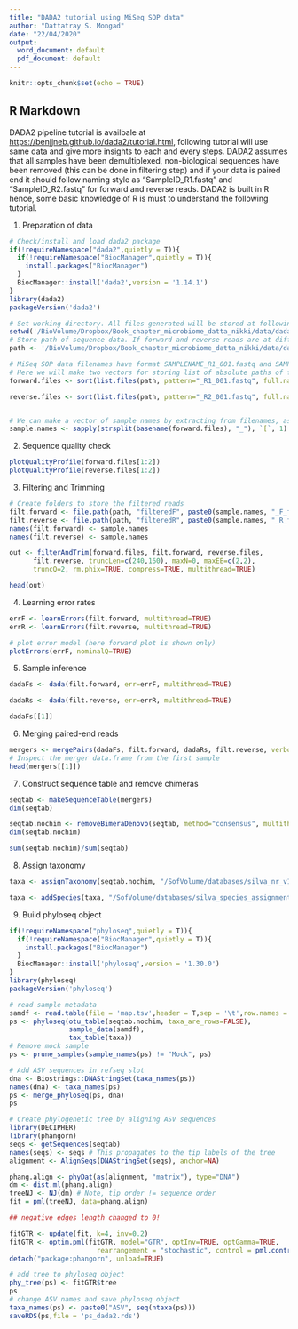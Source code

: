 ```yaml
---
title: "DADA2 tutorial using MiSeq SOP data"
author: "Dattatray S. Mongad"
date: "22/04/2020"
output:
  word_document: default
  pdf_document: default
---
```


```r
knitr::opts_chunk$set(echo = TRUE)
```

## R Markdown

DADA2 pipeline tutorial is availbale at <https://benjjneb.github.io/dada2/tutorial.html>, following tutorial will use same data and give more insights to each and every steps. DADA2 assumes that all samples have been demultiplexed, non-biological sequences have been removed (this can be done in filtering step) and if your data is paired end it should follow naming style as "SampleID_R1.fastq" and "SampleID_R2.fastq" for forward and reverse reads. DADA2 is built in R hence, some basic knowledge of R is must to understand the following tutorial.

1. Preparation of data

```r
# Check/install and load dada2 package
if(!requireNamespace("dada2",quietly = T)){
  if(!requireNamespace("BiocManager",quietly = T)){
    install.packages("BiocManager")
  }
  BiocManager::install('dada2',version = '1.14.1')
}
library(dada2)
packageVersion('dada2')

# Set working directory. All files generated will be stored at following path
setwd('/BioVolume/Dropbox/Book_chapter_microbiome_datta_nikki/data/dada2/')
# Store path of sequence data. If forward and reverse reads are at different locations please use pathF and pathR variables at subsequent steps
path <- '/BioVolume/Dropbox/Book_chapter_microbiome_datta_nikki/data/dada2/MiSeq_SOP/'

# MiSeq SOP data filenames have format SAMPLENAME_R1_001.fastq and SAMPLENAME_R2_001.fastq
# Here we will make two vectors for storing list of absolute paths of forward and reverse files.
forward.files <- sort(list.files(path, pattern="_R1_001.fastq", full.names = TRUE))

reverse.files <- sort(list.files(path, pattern="_R2_001.fastq", full.names = TRUE))


# We can make a vector of sample names by extracting from filenames, assuming filenames have format: SAMPLENAME_XXX.fastq
sample.names <- sapply(strsplit(basename(forward.files), "_"), `[`, 1)
```

2. Sequence quality check

```r
plotQualityProfile(forward.files[1:2])
plotQualityProfile(reverse.files[1:2])
```

3. Filtering and Trimming

```r
# Create folders to store the filtered reads
filt.forward <- file.path(path, "filteredF", paste0(sample.names, "_F_filt.fastq.gz"))
filt.reverse <- file.path(path, "filteredR", paste0(sample.names, "_R_filt.fastq.gz"))
names(filt.forward) <- sample.names
names(filt.reverse) <- sample.names

out <- filterAndTrim(forward.files, filt.forward, reverse.files, 
      filt.reverse, truncLen=c(240,160), maxN=0, maxEE=c(2,2), 
      truncQ=2, rm.phix=TRUE, compress=TRUE, multithread=TRUE)

head(out)
```

4. Learning error rates

```r
errF <- learnErrors(filt.forward, multithread=TRUE)
errR <- learnErrors(filt.reverse, multithread=TRUE)

# plot error model (here forward plot is shown only)
plotErrors(errF, nominalQ=TRUE)
```

5. Sample inference

```r
dadaFs <- dada(filt.forward, err=errF, multithread=TRUE)

dadaRs <- dada(filt.reverse, err=errR, multithread=TRUE)

dadaFs[[1]]
```

6. Merging paired-end reads

```r
mergers <- mergePairs(dadaFs, filt.forward, dadaRs, filt.reverse, verbose=TRUE)
# Inspect the merger data.frame from the first sample
head(mergers[[1]])
```

7. Construct sequence table and remove chimeras

```r
seqtab <- makeSequenceTable(mergers)
dim(seqtab)

seqtab.nochim <- removeBimeraDenovo(seqtab, method="consensus", multithread=TRUE, verbose=TRUE)
dim(seqtab.nochim)

sum(seqtab.nochim)/sum(seqtab)
```

8. Assign taxonomy

``` r
taxa <- assignTaxonomy(seqtab.nochim, "/SofVolume/databases/silva_nr_v138_train_set.fa.gz", multithread=TRUE)

taxa <- addSpecies(taxa, "/SofVolume/databases/silva_species_assignment_v138.fa.gz")
```

9. Build phyloseq object

```r
if(!requireNamespace("phyloseq",quietly = T)){
  if(!requireNamespace("BiocManager",quietly = T)){
    install.packages("BiocManager")
  }
  BiocManager::install('phyloseq',version = '1.30.0')
}
library(phyloseq)
packageVersion('phyloseq')

# read sample metadata
samdf <- read.table(file = 'map.tsv',header = T,sep = '\t',row.names = 1)
ps <- phyloseq(otu_table(seqtab.nochim, taxa_are_rows=FALSE), 
               sample_data(samdf), 
               tax_table(taxa))
# Remove mock sample
ps <- prune_samples(sample_names(ps) != "Mock", ps) 

# Add ASV sequences in refseq slot
dna <- Biostrings::DNAStringSet(taxa_names(ps))
names(dna) <- taxa_names(ps)
ps <- merge_phyloseq(ps, dna)
ps

# Create phylogenetic tree by aligning ASV sequences
library(DECIPHER)
library(phangorn)
seqs <- getSequences(seqtab)
names(seqs) <- seqs # This propagates to the tip labels of the tree
alignment <- AlignSeqs(DNAStringSet(seqs), anchor=NA)

phang.align <- phyDat(as(alignment, "matrix"), type="DNA")
dm <- dist.ml(phang.align)
treeNJ <- NJ(dm) # Note, tip order != sequence order
fit = pml(treeNJ, data=phang.align)

## negative edges length changed to 0!

fitGTR <- update(fit, k=4, inv=0.2)
fitGTR <- optim.pml(fitGTR, model="GTR", optInv=TRUE, optGamma=TRUE,
                      rearrangement = "stochastic", control = pml.control(trace = 0))
detach("package:phangorn", unload=TRUE)

# add tree to phyloseq object
phy_tree(ps) <- fitGTR$tree
ps
# change ASV names and save phyloseq object
taxa_names(ps) <- paste0("ASV", seq(ntaxa(ps)))
saveRDS(ps,file = 'ps_dada2.rds')
```